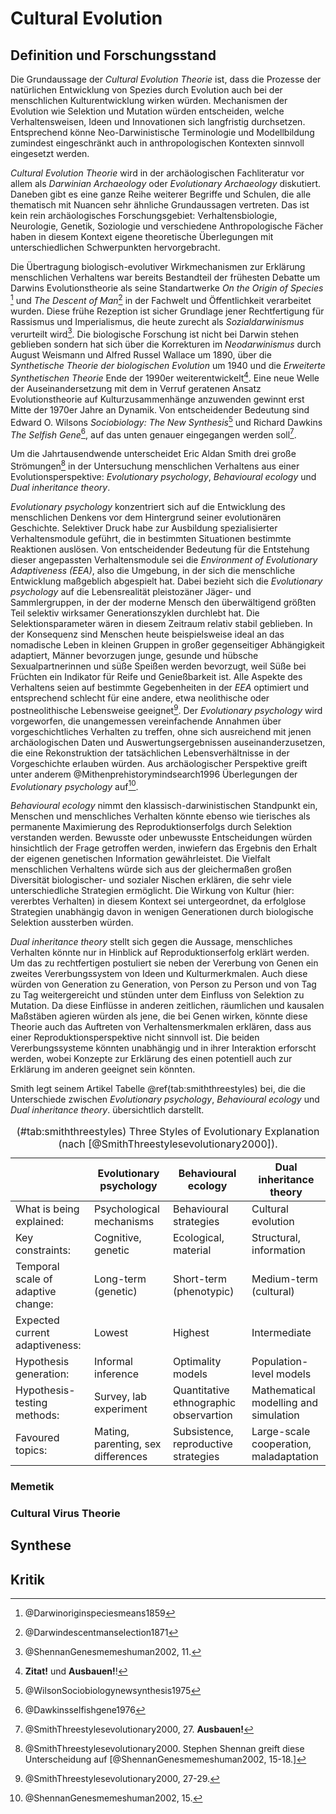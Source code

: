 # Cultural Evolution

## Definition und Forschungsstand

Die Grundaussage der *Cultural Evolution Theorie* ist, dass die Prozesse der natürlichen Entwicklung von Spezies durch Evolution auch bei der menschlichen Kulturentwicklung wirken würden. Mechanismen der Evolution wie Selektion und Mutation würden entscheiden, welche Verhaltensweisen, Ideen und Innovationen sich langfristig durchsetzen. Entsprechend könne Neo-Darwinistische Terminologie und Modellbildung zumindest eingeschränkt auch in anthropologischen Kontexten sinnvoll eingesetzt werden. 

*Cultural Evolution Theorie* wird in der archäologischen Fachliteratur vor allem als *Darwinian Archaeology* oder *Evolutionary Archaeology* diskutiert. Daneben gibt es eine ganze Reihe weiterer Begriffe und Schulen, die alle thematisch mit Nuancen sehr ähnliche Grundaussagen vertreten. Das ist kein rein archäologisches Forschungsgebiet: Verhaltensbiologie, Neurologie, Genetik, Soziologie und verschiedene Anthropologische Fächer haben in diesem Kontext eigene theoretische Überlegungen mit unterschiedlichen Schwerpunkten hervorgebracht. 

Die Übertragung biologisch-evolutiver Wirkmechanismen zur Erklärung menschlichen Verhaltens war bereits Bestandteil der frühesten Debatte um Darwins Evolutionstheorie als seine Standartwerke *On the Origin of Species* ^[@Darwinoriginspeciesmeans1859] und *The Descent of Man*^[@Darwindescentmanselection1871] in der Fachwelt und Öffentlichkeit verarbeitet wurden. Diese frühe Rezeption ist sicher Grundlage jener Rechtfertigung für Rassismus und Imperialismus, die heute zurecht als *Sozialdarwinismus* verurteilt wird^[@ShennanGenesmemeshuman2002, 11.]. Die biologische Forschung ist nicht bei Darwin stehen geblieben sondern hat sich über die Korrekturen im *Neodarwinismus* durch August Weismann und Alfred Russel Wallace um 1890, über die *Synthetische Theorie der biologischen Evolution* um 1940 und die *Erweiterte Synthetischen Theorie* Ende der 1990er weiterentwickelt^[**Zitat!** und **Ausbauen!**!]. Eine neue Welle der Auseinandersetzung mit dem in Verruf geratenen Ansatz Evolutionstheorie auf Kulturzusammenhänge anzuwenden gewinnt erst Mitte der 1970er Jahre an Dynamik. Von entscheidender Bedeutung sind Edward O. Wilsons *Sociobiology: The New Synthesis*^[@WilsonSociobiologynewsynthesis1975] und Richard Dawkins *The Selfish Gene*^[@Dawkinsselfishgene1976], auf das unten genauer eingegangen werden soll^[@SmithThreestylesevolutionary2000, 27. **Ausbauen!**].  

Um die Jahrtausendwende unterscheidet Eric Aldan Smith drei große Strömungen^[ @SmithThreestylesevolutionary2000. Stephen Shennan greift diese Unterscheidung auf [@ShennanGenesmemeshuman2002, 15-18.]] in der Untersuchung menschlichen Verhaltens aus einer Evolutionsperspektive: *Evolutionary psychology*, *Behavioural ecology* und *Dual inheritance theory*.

*Evolutionary psychology* konzentriert sich auf die Entwicklung des menschlichen Denkens vor dem Hintergrund seiner evolutionären Geschichte. Selektiver Druck habe zur Ausbildung spezialisierter Verhaltensmodule geführt, die in bestimmten Situationen bestimmte Reaktionen auslösen. Von entscheidender Bedeutung für die Entstehung dieser angepassten Verhaltensmodule sei die *Environment of Evolutionary Adaptiveness (EEA)*, also die Umgebung, in der sich die menschliche Entwicklung maßgeblich abgespielt hat. Dabei bezieht sich die *Evolutionary psychology* auf die Lebensrealität pleistozäner Jäger- und Sammlergruppen, in der der moderne Mensch den überwältigend größten Teil selektiv wirksamer Generationszyklen durchlebt hat. Die Selektionsparameter wären in diesem Zeitraum relativ stabil geblieben. In der Konsequenz sind Menschen heute beispielsweise ideal an das nomadische Leben in kleinen Gruppen in großer gegenseitiger Abhängigkeit adaptiert, Männer bevorzugen junge, gesunde und hübsche Sexualpartnerinnen und süße Speißen werden bevorzugt, weil Süße bei Früchten ein Indikator für Reife und Genießbarkeit ist. Alle Aspekte des Verhaltens seien auf bestimmte Gegebenheiten in der *EEA* optimiert und entsprechend schlecht für eine andere, etwa neolithische oder postneolithische Lebensweise geeignet^[@SmithThreestylesevolutionary2000, 27-29.]. 
Der *Evolutionary psychology* wird vorgeworfen, die unangemessen vereinfachende Annahmen über vorgeschichtliches Verhalten zu treffen, ohne sich ausreichend mit jenen archäologischen Daten und Auswertungsergebnissen auseinanderzusetzen, die eine Rekonstruktion der tatsächlichen Lebensverhältnisse in der Vorgeschichte erlauben würden. Aus archäologischer Perspektive greift unter anderem @Mithenprehistorymindsearch1996 Überlegungen der *Evolutionary psychology* auf^[@ShennanGenesmemeshuman2002, 15.].

*Behavioural ecology* nimmt den klassisch-darwinistischen Standpunkt ein, Menschen und menschliches Verhalten könnte ebenso wie tierisches als permanente Maximierung des Reproduktionserfolgs durch Selektion verstanden werden. Bewusste oder unbewusste Entscheidungen würden hinsichtlich der Frage getroffen werden, inwiefern das Ergebnis den Erhalt der eigenen genetischen Information gewährleistet. Die Vielfalt menschlichen Verhaltens würde sich aus der gleichermaßen großen Diversität biologischer- und sozialer Nischen erklären, die sehr viele unterschiedliche Strategien ermöglicht. Die Wirkung von Kultur (hier: vererbtes Verhalten) in diesem Kontext sei untergeordnet, da erfolglose Strategien unabhängig davon in wenigen Generationen durch biologische Selektion aussterben würden.  

*Dual inheritance theory* stellt sich gegen die Aussage, menschliches Verhalten könnte nur in Hinblick auf Reproduktionserfolg erklärt werden. Um das zu rechtfertigen postuliert sie neben der Vererbung von Genen ein zweites Vererbungssystem von Ideen und Kulturmerkmalen. Auch diese würden von Generation zu Generation, von Person zu Person und von Tag zu Tag weitergereicht und stünden unter dem Einfluss von Selektion zu Mutation. Da diese Einflüsse in anderen zeitlichen, räumlichen und kausalen Maßstäben agieren würden als jene, die bei Genen wirken, könnte diese Theorie auch das Auftreten von Verhaltensmerkmalen erklären, dass aus einer Reproduktionsperspektive nicht sinnvoll ist. Die beiden Vererbungssysteme könnten unabhängig und in ihrer Interaktion erforscht werden, wobei Konzepte zur Erklärung des einen potentiell auch zur Erklärung im anderen geeignet sein könnten. 

Smith legt seinem Artikel Tabelle \@ref(tab:smiththreestyles) bei, die die Unterschiede zwischen *Evolutionary psychology*, *Behavioural ecology* und *Dual inheritance theory*. übersichtlich darstellt.

Table: (\#tab:smiththreestyles) Three Styles of Evolutionary Explanation (nach [@SmithThreestylesevolutionary2000]).

|   | Evolutionary psychology | Behavioural ecology | Dual inheritance theory |
|---------------------|---------------------|---------------------|---------------------|
| What is being explained: | Psychological mechanisms | Behavioural strategies | Cultural evolution |
| Key constraints: | Cognitive, genetic | Ecological, material | Structural, information |
| Temporal scale of adaptive change: | Long-term (genetic) | Short-term (phenotypic) | Medium-term (cultural) |
| Expected current adaptiveness: | Lowest | Highest | Intermediate |
| Hypothesis generation: | Informal inference | Optimality models | Population-level models |
| Hypothesis-testing methods: | Survey, lab experiment | Quantitative ethnographic observartion | Mathematical modelling and simulation |
| Favoured topics: | Mating, parenting, sex differences | Subsistence, reproductive strategies | Large-scale cooperation, maladaptation |

### Memetik

### Cultural Virus Theorie

## Synthese

## Kritik



